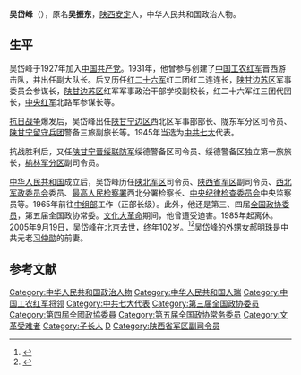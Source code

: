 '''吴岱峰'''（{{bd|1903年||2005年|9月19日}}），原名'''吴振东'''，[[陕西|陕西]][[子长县|安定]]人，中华人民共和国政治人物。

== 生平 ==
吴岱峰于1927年加入[[中国共产党|中国共产党]]。1931年，他曾参与创建了[[中国工农红军|中国工农红军]]晋西游击队，并出任副大队长。后又历任[[红二十六军|红二十六军]]红二团红二连连长，[[陕甘边苏区|陕甘边苏区]]军事委员会参谋长，[[陕甘边苏区|陕甘边苏区]]红军军事政治干部学校副校长，红二十六军红三团代团长，[[中央红军|中央红军]]北路军参谋长等。

[[抗日战争|抗日战争]]爆发后，吴岱峰出任[[陕甘宁边区|陕甘宁边区]]西北区军事部部长、陇东军分区司令员、[[陕甘宁留守兵团|陕甘宁留守兵团]]警备三旅副旅长等。1945年当选为[[中共七大|中共七大]]代表。

抗战胜利后，又任[[陕甘宁晋绥联防军|陕甘宁晋绥联防军]]绥德警备区司令员、绥德警备区独立第一旅旅长，[[中国人民解放军第一野战军|榆林军分区]]副司令员。

[[中华人民共和国|中华人民共和国]]成立后，吴岱峰历任[[陕北军区|陕北军区]]司令员、[[陕西省军区|陕西省军区]]副司令员、[[西北军政委员会|西北军政委员会]]委员、[[最高人民检察署|最高人民检察署]]西北分署检察长、[[中央纪律检查委员会|中央纪律检查委员会]]中央监察员等。1965年前往[[中组部|中组部]]工作（正部长级）。此外，他还是第三、四届[[全国政协委员|全国政协委员]]，第五届全国政协常委。[[文化大革命|文化大革命]]期间，他曾遭受迫害。1985年起离休。2005年9月19日，吴岱峰在北京去世，终年102岁。<ref>{{cite web|url=http://news.xinhuanet.com/politics/2005-09/30/content_3568301.htm|title=中央组织部离休干部吴岱峰同志逝世|date=2005-09-30|publisher=新华网|accessdate=2016-04-15|archive-date=2017-01-12|archive-url=https://web.archive.org/web/20170112004619/http://news.xinhuanet.com/politics/2005-09/30/content_3568301.htm|dead-url=no}}</ref><ref>{{cite book|title=《中国人民政协辞典》|editor=中国人民政协辞典编委会|publisher=中共中央党校出版社|year=1990}}</ref>吴岱峰的外甥女郝明珠是中共元老[[习仲勋|习仲勋]]的前妻。

== 参考文献 ==
{{reflist}}

{{DEFAULTSORT:Wu吴}}
[[Category:中华人民共和国政治人物|Category:中华人民共和国政治人物]]
[[Category:中华人民共和国人瑞|Category:中华人民共和国人瑞]]
[[Category:中国工农红军将领|Category:中国工农红军将领]]
[[Category:中共七大代表|Category:中共七大代表]]
[[Category:第三届全国政协委员|Category:第三届全国政协委员]]
[[Category:第四屆全國政協委員|Category:第四屆全國政協委員]]
[[Category:第五届全国政协常务委员|Category:第五届全国政协常务委员]]
[[Category:文革受难者|Category:文革受难者]]
[[Category:子长人|Category:子长人]]
[[Category:吴姓|D]]
[[Category:陕西省军区副司令员|Category:陕西省军区副司令员]]